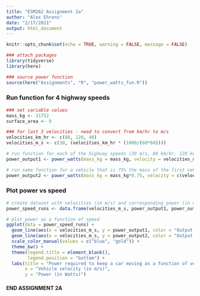 ```yaml
---
title: "ESM262 Assignment 2a"
author: "Alex Ehrens"
date: "2/17/2021"
output: html_document
---
```


```r
knitr::opts_chunk$set(echo = TRUE, warning = FALSE, message = FALSE)
```

```r
### attach packages
library(tidyverse)
library(here)

### source power function
source(here("Assignments", "R", "power_watts_fun.R"))
```

### Run function for 4 highway speeds
```r
### set variable values
mass_kg <- 31752
surface_area <- 9

### for last 3 velocities - need to convert from km/hr to m/s
velocities_km_hr <- c(80, 120, 40)
velocities_m_s <- c(30, (velocities_km_hr * (1000/(60*60))))

# run function for each of the highway speeds (30 m/s, 80 km/hr, 120 km/hr, 40 km/hr)
power_output1 <- power_watts(mass_kg = mass_kg, velocity = velocities_m_s, surface_area = surface_area)

# run same function for a vehicle that is 75% the mass of the first vehicle
power_output2 <- power_watts(mass_kg = mass_kg*0.75, velocity = c(velocities_m_s), surface_area = surface_area)
```

### Plot power vs speed 
```r
# create dataset with velocities (in m/s) and corresponding power (in watts) from both runs
power_speed_runs <- data.frame(velocities_m_s, power_output1, power_output2)

# plot power as a function of speed
ggplot(data = power_speed_runs) +
  geom_line(aes(x = velocities_m_s, y = power_output1, color = "Output 1 - Full Vehicle Mass")) +
  geom_line(aes(x = velocities_m_s, y = power_output2, color = "Output 2 - 75% Vehicle Mass")) +
  scale_color_manual(values = c("blue", "gold")) +
  theme_bw() +
  theme(legend.title = element_blank(),
        legend.position = "bottom") +
  labs(title = "Power required to keep a car moving as a function of vehicle speed",
       x = "Vehicle velocity (in m/s)",
       y = "Power (in Watts)")
```

#### END ASSIGNMENT 2A